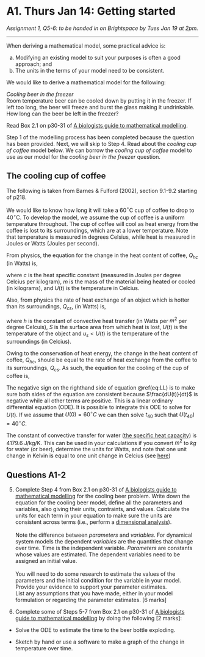# A1. Thurs Jan 14: Getting started

*Assignment 1, Q5-6: to be handed in on Brightspace by Tues Jan 19 at 2pm.*

---

When deriving a mathematical model, some practical advice is:

a. Modifying an existing model to suit your purposes is often a good approach; and\
b. The units in the terms of your model need to be consistent.\

We would like to derive a mathematical model for the following:

<div class="alert alert-info">
*Cooling beer in the freezer*\
Room temperature beer can be cooled down by putting it in the freezer. If left too long, the beer will freeze and burst the glass making it undrinkable. How long can the beer be left in the freezer?
</div>

Read Box 2.1 on p30-31 of [A biologists guide to mathematical modelling](https://ebookcentral-proquest-com.qe2a-proxy.mun.ca/lib/MUN/detail.action?docID=768551).

Step 1 of the modelling process has been completed because the question has been provided. Next, we will skip to Step 4. Read about the _cooling cup of coffee_ model below. We can borrow the _cooling cup of coffee_ model to use as our model for the _cooling beer in the freezer_ question.

## The cooling cup of coffee

The following is taken from Barnes & Fulford (2002), section 9.1-9.2 starting of p218.

We would like to know how long it will take a 60$^\circ$C cup of coffee to drop to 40$^\circ$C. To develop the model, we assume the cup of coffee is a uniform temperature throughout. The cup of coffee will cool as heat energy from the coffee is lost to its surroundings, which are at a lower temperature. Note that temperature is measured in degrees Celsius, while heat is measured in Joules or Watts (Joules per second).

From physics, the equation for the change in the heat content of coffee, $Q_{hc}$ (in Watts) is,

\begin{equation}
Q_{hc} = cm \frac{dU(t)}{dt},
\end{equation}

where $c$ is the heat specific constant (measured in Joules per degree Celcius per kilogram), $m$ is the mass of the material being heated or cooled (in kilograms), and $U(t)$ is the temperature in Celcius.

Also, from physics the rate of heat exchange of an object which is hotter than its surroundings, $Q_{cs}$, (in Watts) is,

\begin{equation}
Q_{cs} = hS(U(t)-u_s),
\end{equation}

where $h$ is the constant of convective heat transfer (in Watts per $m^2$ per degree Celcuis), $S$ is the surface area from which heat is lost, $U(t)$ is the temperature of the object and $u_s<U(t)$ is the temperature of the surroundings (in Celcius).

Owing to the conservation of heat energy, the change in the heat content of coffee, $Q_{hc}$, should be equal to the rate of heat exchange from the coffee to its surroundings, $Q_{cs}$. As such, the equation for the cooling of the cup of coffee is,

\begin{equation}
cm \frac{dU(t)}{dt}=-hS(U(t)-u_s).
(\#eq:LL)
\end{equation}

The negative sign on the righthand side of equation \@ref(eq:LL) is to make sure both sides of the equation are consistent because $\frac{dU(t)}{dt}$ is negative while all other terms are positive. This is a linear ordinary differential equation (ODE). It is possible to integrate this ODE to solve for $U(t)$. If we assume that $U(0) = 60^\circ C$ we can then solve $t_{40}$ such that $U(t_{40}) = 40^\circ C$.

The constant of convective transfer for water ([the specific heat capacity](https://en.wikipedia.org/wiki/Specific_heat_capacity)) is 4179.6 J/kg/K. This can be used in your calculations if you convert $m^2$ to $kg$ for water (or beer), determine the units for Watts, and note that one unit change in Kelvin is equal to one unit change in Celcius (see [here](https://en.wikipedia.org/wiki/Kelvin))

## Questions A1-2
5. Complete Step 4 from Box 2.1 on p30-31 of [A biologists guide to mathematical modelling](https://ebookcentral-proquest-com.qe2a-proxy.mun.ca/lib/MUN/detail.action?docID=768551) for the cooling beer problem. Write down the equation for the cooling beer model, define all the parameters and variables, also giving their units, contraints, and values. Calculate the units for each term in your equation to make sure the units are consistent across terms (i.e., perform a [dimensional analysis](https://en.wikipedia.org/wiki/Dimensional_analysis)).\
\
Note the difference between _parameters_ and _variables_. For dynamical system models the dependent _variables_ are the quantities that change over time. Time is the independent variable. _Parameters_ are constants whose values are estimated. The dependent variables need to be assigned an initial value.\
\
You will need to do some research to estimate the values of the parameters and the initial condition for the variable in your model. Provide your evidence to support your parameter estimates.
\
List any assumptions that you have made, either in your model formulation or regarding the parameter estimates. [6 marks]

6. Complete some of Steps 5-7 from Box 2.1 on p30-31 of [A biologists guide to mathematical modelling](https://ebookcentral-proquest-com.qe2a-proxy.mun.ca/lib/MUN/detail.action?docID=768551) by doing the following [2 marks]:

- Solve the ODE to estimate the time to the beer bottle exploding.

- Sketch by hand or use a software to make a graph of the change in temperature over time. 
